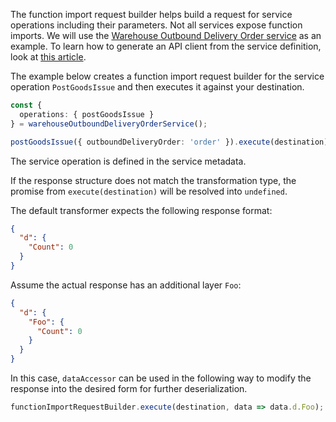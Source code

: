 The function import request builder helps build a request for service operations including their parameters.
Not all services expose function imports.
We will use the [Warehouse Outbound Delivery Order service](https://api.sap.com/api/API_WHSE_OUTB_DLV_ORDER/resource) as an example.
To learn how to generate an API client from the service definition, look at [this article](generate-client).

The example below creates a function import request builder for the service operation `PostGoodsIssue` and then executes it against your destination.

```ts
const {
  operations: { postGoodsIssue }
} = warehouseOutboundDeliveryOrderService();

postGoodsIssue({ outboundDeliveryOrder: 'order' }).execute(destination);
```

The service operation is defined in the service metadata.

If the response structure does not match the transformation type, the promise from `execute(destination)` will be resolved into `undefined`.

The default transformer expects the following response format:

```json
{
  "d": {
    "Count": 0
  }
}
```

Assume the actual response has an additional layer `Foo`:

```json
{
  "d": {
    "Foo": {
      "Count": 0
    }
  }
}
```

In this case, `dataAccessor` can be used in the following way to modify the response into the desired form for further deserialization.

```ts
functionImportRequestBuilder.execute(destination, data => data.d.Foo);
```
